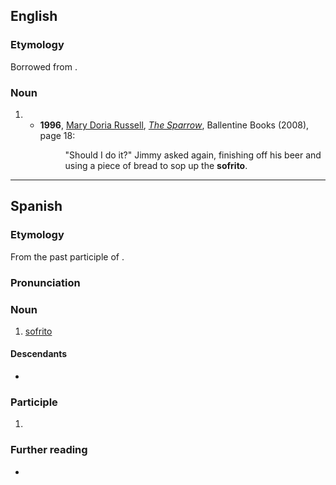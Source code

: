 {{also|soffritto|soffrito|sofritto|sofrito}}
==English==

===Etymology===
Borrowed from {{bor|en|es|sofrito}}.

===Noun===
{{en-noun|~}}

# {{alternative form of|en|soffritto}}
#* '''1996''', [[w:Mary Doria Russell|Mary Doria Russell]], ''[[w:The Sparrow (novel)|The Sparrow]]'', Ballentine Books (2008), page 18:
#*: "Should I do it?" Jimmy asked again, finishing off his beer and using a piece of bread to sop up the '''sofrito'''.

----

==Spanish==

===Etymology===
From the past participle of {{m|es|sofreír}}.

===Pronunciation===
{{es-IPA}}

===Noun===
{{es-noun|m}}

# {{lb|es|cuisine}} [[#English|sofrito]]

====Descendants====
* {{desc|en|sofrito|bor=1}}

===Participle===
{{es-past participle}}

# {{es-verb form of|sofreír}}

===Further reading===
* {{R:DRAE}}